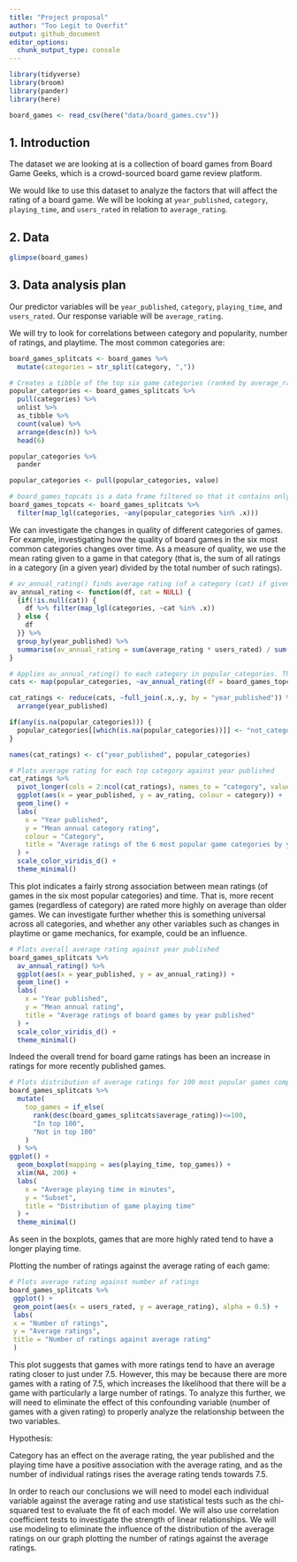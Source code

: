 ```yaml
---
title: "Project proposal"
author: "Too Legit to Overfit"
output: github_document
editor_options: 
  chunk_output_type: console
---
```


```r
library(tidyverse)
library(broom)
library(pander)
library(here)
```

```r
board_games <- read_csv(here("data/board_games.csv"))
```

## 1. Introduction

The dataset we are looking at is a collection of board games from Board Game Geeks, which is a crowd-sourced board game review platform.

We would like to use this dataset to analyze the factors that will affect the rating of a board game. We will be looking at `year_published`, `category`, `playing_time`, and `users_rated` in relation to `average_rating`.

## 2. Data

```r
glimpse(board_games)
```


## 3. Data analysis plan

Our predictor variables will be `year_published`, `category`, `playing_time`, and `users_rated`. Our response variable will be `average_rating`.


We will try to look for correlations between category and popularity, number of ratings, and playtime. The most common categories are:

```r
board_games_splitcats <- board_games %>% 
  mutate(categories = str_split(category, ","))

# Creates a tibble of the top six game categories (ranked by average_rating)
popular_categories <- board_games_splitcats %>%
  pull(categories) %>%
  unlist %>%
  as_tibble %>%
  count(value) %>%
  arrange(desc(n)) %>%
  head(6)

popular_categories %>%
  pander

popular_categories <- pull(popular_categories, value)
```

```r
# board_games_topcats is a data frame filtered so that it contains only games board games that fall into at least one of the six most popular categories
board_games_topcats <- board_games_splitcats %>% 
  filter(map_lgl(categories, ~any(popular_categories %in% .x)))
```

We can investigate the changes in quality of different categories of games. For example, investigating how the quality of board games in the six most common categories changes over time. As a measure of quality, we use the mean rating given to a game in that category (that is, the sum of all ratings in a category (in a given year) divided by the total number of such ratings). 

```r
# av_annual_rating() finds average rating (of a category (cat) if given) of board games in dataframe given (df) for each year in which a board game of that category was published. Output is a dataframe. df must have columns `year published`, `categories` (a `list` of categories), `average_rating` and `year_published`. 
av_annual_rating <- function(df, cat = NULL) {
  {if(!is.null(cat)) {
    df %>% filter(map_lgl(categories, ~cat %in% .x))
  } else {
    df
  }} %>% 
  group_by(year_published) %>% 
  summarise(av_annual_rating = sum(average_rating * users_rated) / sum(users_rated))
}

# Applies av_annual_rating() to each category in popular_categories. The product of this is a list of tibles, so we reduce() this down to a single tibble. 
cats <- map(popular_categories, ~av_annual_rating(df = board_games_topcats, cat = .))

cat_ratings <- reduce(cats, ~full_join(.x,.y, by = "year_published")) %>% 
  arrange(year_published)

if(any(is.na(popular_categories))) {
  popular_categories[[which(is.na(popular_categories))]] <- "not_categorised"
} 

names(cat_ratings) <- c("year_published", popular_categories)
```

```r
# Plots average rating for each top category against year published
cat_ratings %>% 
  pivot_longer(cols = 2:ncol(cat_ratings), names_to = "category", values_to = "av_rating") %>% 
  ggplot(aes(x = year_published, y = av_rating, colour = category)) + 
  geom_line() + 
  labs(
    x = "Year published", 
    y = "Mean annual category rating", 
    colour = "Category", 
    title = "Average ratings of the 6 most popular game categories by year published"
  ) + 
  scale_color_viridis_d() +
  theme_minimal()
```

This plot indicates a fairly strong association between mean ratings (of games in the six most popular categories) and time. That is, more recent games (regardless of category) are rated more highly on average than older games. We can investigate further whether this is something universal across all categories, and whether any other variables such as changes in playtime or game mechanics, for example, could be an influence. 

```r
# Plots overall average rating against year published
board_games_splitcats %>% 
  av_annual_rating() %>% 
  ggplot(aes(x = year_published, y = av_annual_rating)) +
  geom_line() +
  labs(
    x = "Year published",
    y = "Mean annual rating",
    title = "Average ratings of board games by year published"
  ) +
  scale_color_viridis_d() +
  theme_minimal()
```

Indeed the overall trend for board game ratings has been an increase in ratings for more recently published games. 

```r
# Plots distribution of average ratings for 100 most popular games compared to all other games
board_games_splitcats %>% 
  mutate(
    top_games = if_else(
      rank(desc(board_games_splitcats$average_rating))<=100, 
      "In top 100", 
      "Not in top 100"
    )
  ) %>% 
ggplot() + 
  geom_boxplot(mapping = aes(playing_time, top_games)) + 
  xlim(NA, 200) + 
  labs(
    x = "Average playing time in minutes",
    y = "Subset",
    title = "Distribution of game playing time"
  ) +
  theme_minimal()
```

As seen in the boxplots, games that are more highly rated tend to have a longer playing time. 

Plotting the number of ratings against the average rating of each game: 

```r
# Plots average rating against number of ratings
board_games_splitcats %>%
 ggplot() +
 geom_point(aes(x = users_rated, y = average_rating), alpha = 0.5) + 
 labs(
 x = "Number of ratings",
 y = "Average ratings",
 title = "Number of ratings against average rating"
 )
```

This plot suggests that games with more ratings tend to have an average rating closer to just under 7.5. However, this may be because there are more games with a rating of 7.5, which increases the likelihood that there will be a game with particularly a large number of ratings. To analyze this further, we will need to eliminate the effect of this confounding variable (number of games with a given rating) to properly analyze the relationship between the two variables. 


Hypothesis:

Category has an effect on the average rating, the year published and the playing time have a positive association with the average rating, and as the number of individual ratings rises the average rating tends towards 7.5.

In order to reach our conclusions we will need to model each individual variable against the average rating and use statistical tests such as the chi-squared test to evaluate the fit of each model. We will also use correlation coefficient tests to investigate the strength of linear relationships. We will use modeling to eliminate the influence of the distribution of the average ratings on our graph plotting the number of ratings against the average ratings.